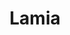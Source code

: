 ---
title: "Lamia"
slug: "lamia"
arcana: "Empress"

image: "./Lamia.jpg"

phys: ""
gun: ""
fire: ""
ice: "weak"
elec: "resist"
wind: ""
psy: ""
nuke: "weak"
bless: ""
curse: "null"
---